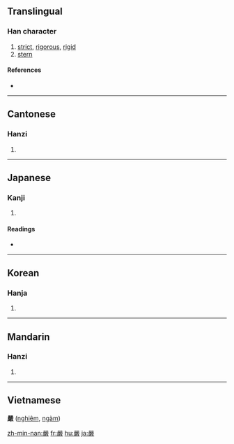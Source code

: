{{see|严|厳}}
==Translingual==

===Han character===
{{Han char|rn=30|rad=口|as=17|sn=20|four=6624<sub>8</sub>|canj=口口一一大 (RRMMK)}}

# [[strict]], [[rigorous]], [[rigid]]
# [[stern]]

====References====
* {{Han ref|kx=0214.070|dkj=04589|dj=0436.330|hdz=10702.020|uh=56B4|ud=22196|bh=C459|bd=50265}}

----

==Cantonese==

===Hanzi===
{{yue-hanzi|jyut=|y=yim4}}

# {{defn|Cantonese}}

----

==Japanese==

===Kanji===
{{ja-kanji|grade=|rs=口17}}

# {{defn|Japanese}}

====Readings====
* {{ja-readings|on=[[げん]] (gen), [[ごん]] (gon)|kun=[[きびしい]] (kibishii), [[おごそか]] (ogosoka)}}

----

==Korean==

===Hanja===
{{ko-hanja|hangeul=엄|rv=eom|mr=ŏm}}

# {{defn|Korean}}

----

==Mandarin==

===Hanzi===
{{cmn-hanzi|sim=严|pin=[[yán]] ([[yan2]])|wg=yen<sup>2</sup>}}

# {{defn|Mandarin}}

----

==Vietnamese==
'''嚴''' ([[nghiêm]], [[ngàm]])

[[zh-min-nan:嚴]]
[[fr:嚴]]
[[hu:嚴]]
[[ja:嚴]]